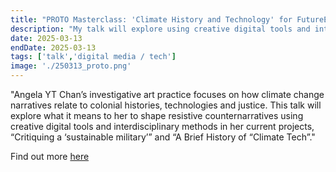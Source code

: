```yaml
---
title: "PROTO Masterclass: 'Climate History and Technology' for FutureEverything"
description: "My talk will explore using creative digital tools and interdisciplinary methods in my current projects, “Critiquing a ‘sustainable military’” and “A Brief History of “Climate Tech”."
date: 2025-03-13
endDate: 2025-03-13
tags: ['talk','digital media / tech']
image: './250313_proto.png'
---
```


"Angela YT Chan’s investigative art practice focuses on how climate change narratives relate to colonial histories, technologies and justice. This talk will explore what it means to her to shape resistive counternarratives using creative digital tools and interdisciplinary methods in her current projects, “Critiquing a ‘sustainable military’” and “A Brief History of “Climate Tech”."

Find out more [here](https://futureeverything.org/portfolio/entry/proto-masterclasses/)
